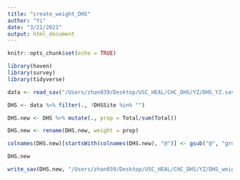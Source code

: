 ```yaml
---
title: "create_weight_DHS"
author: "Yi"
date: "3/21/2021"
output: html_document
---
```


```r
knitr::opts_chunk$set(echo = TRUE)
```

```r
library(haven)
library(survey)
library(tidyverse)
```

```r
data <- read_sav("/Users/zhan039/Desktop/USC_HEAL/CHC_DHS/YZ/DHS_YZ.sav")
```

```r
DHS <- data %>% filter(., !DHSSite %in% "")
```

```r
DHS.new <- DHS %>% mutate(., prop = Total/sum(Total))

DHS.new <- rename(DHS.new, weight = prop)

colnames(DHS.new)[startsWith(colnames(DHS.new), "@")] <- gsub("@", "group", colnames(DHS.new)[startsWith(colnames(DHS.new), "@")])

DHS.new

```

```r
write_sav(DHS.new, "/Users/zhan039/Desktop/USC_HEAL/CHC_DHS/YZ/DHS_weight_YZ.sav")
```

